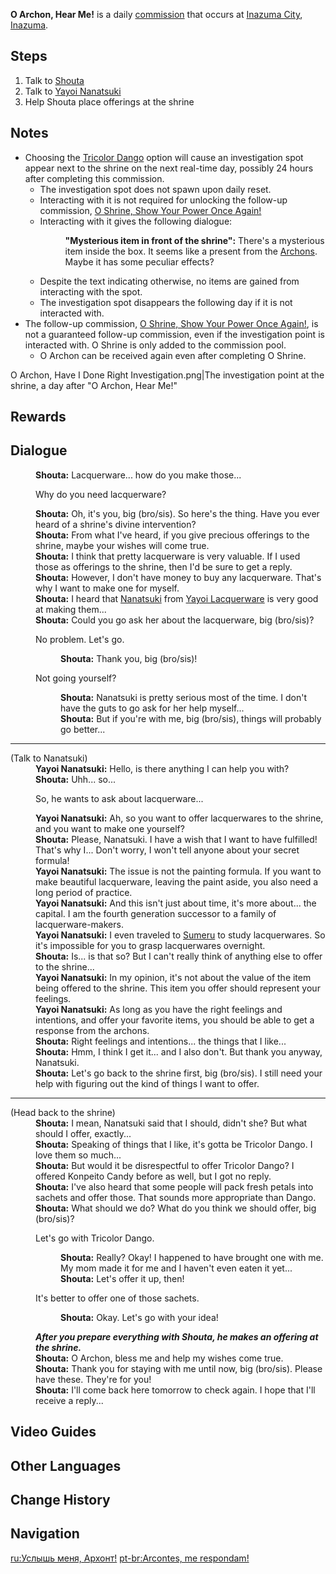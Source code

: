 {{Stub|What are the conditions on prompting the O Shrine if it is the requirement? (It doesn't appear immediately, it probably needs interacting with the investigation spot mentioned)
}}
{{Quest Infobox
|id            = 
|type          = Commission
|image         = Commission O Archon, Hear Me!.png
|npc           = Shouta
|description   = 
|startLocation = [[Inazuma City]], [[Inazuma]]
|other         = *AR-Dependent Rewards
|region        = Inazuma
|next          = O Shrine, Show Your Power Once Again!
|characters    = Traveler;Shouta;Yayoi Nanatsuki
}}

'''O Archon, Hear Me!''' is a daily [[Commissions|commission]] that occurs at [[Inazuma City]], [[Inazuma]].

==Steps==
#Talk to [[Shouta]]
#Talk to [[Yayoi Nanatsuki]]
#Help Shouta place offerings at the shrine

==Notes==
* Choosing the [[Tricolor Dango]] option will cause an investigation spot appear next to the shrine on the next real-time day, possibly 24 hours after completing this commission.
** The investigation spot does not spawn upon daily reset.
** Interacting with it is not required for unlocking the follow-up commission, [[O Shrine, Show Your Power Once Again!]]
** Interacting with it gives the following dialogue:
**:'''"Mysterious item in front of the shrine":''' There's a mysterious item inside the box. It seems like a present from the [[Archons]]. Maybe it has some peculiar effects?
** Despite the text indicating otherwise, no items are gained from interacting with the spot.
** The investigation spot disappears the following day if it is not interacted with.
* The follow-up commission, [[O Shrine, Show Your Power Once Again!]], is not a guaranteed follow-up commission, even if the investigation point is interacted with. O Shrine is only added to the commission pool.
** O Archon can be received again even after completing O Shrine.
<gallery hideaddbutton="true" captionalign="center">
O Archon, Have I Done Right Investigation.png|The investigation point at the shrine, a day after "O Archon, Hear Me!"
</gallery>

==Rewards==
{{Commission Rewards|full}}

==Dialogue==
{{Quest Description|Something seems to be bothering a boy named Shouta...}}
{{Dialogue start}}
:'''Shouta:''' Lacquerware... how do you make those...
:{{DIcon}} Why do you need lacquerware?
:'''Shouta:''' Oh, it's you, big (bro/sis). So here's the thing. Have you ever heard of a shrine's divine intervention?
:'''Shouta:''' From what I've heard, if you give precious offerings to the shrine, maybe your wishes will come true.
:'''Shouta:''' I think that pretty lacquerware is very valuable. If I used those as offerings to the shrine, then I'd be sure to get a reply.
:'''Shouta:''' However, I don't have money to buy any lacquerware. That's why I want to make one for myself.
:'''Shouta:''' I heard that [[Nanatsuki]] from [[Yayoi Lacquerware]] is very good at making them...
:'''Shouta:''' Could you go ask her about the lacquerware, big (bro/sis)?
:{{DIcon}} No problem. Let's go.
::'''Shouta:''' Thank you, big (bro/sis)!
:{{DIcon}} Not going yourself?
::'''Shouta:''' Nanatsuki is pretty serious most of the time. I don't have the guts to go ask for her help myself...
::'''Shouta:''' But if you're with me, big (bro/sis), things will probably go better...
----
;(Talk to Nanatsuki)
:'''Yayoi Nanatsuki:''' Hello, is there anything I can help you with?
:'''Shouta:''' Uhh... so...
:{{DIcon}} So, he wants to ask about lacquerware...
:'''Yayoi Nanatsuki:''' Ah, so you want to offer lacquerwares to the shrine, and you want to make one yourself?
:'''Shouta:''' Please, Nanatsuki. I have a wish that I want to have fulfilled! That's why I... Don't worry, I won't tell anyone about your secret formula!
:'''Yayoi Nanatsuki:''' The issue is not the painting formula. If you want to make beautiful lacquerware, leaving the paint aside, you also need a long period of practice.
:'''Yayoi Nanatsuki:''' And this isn't just about time, it's more about... the capital. I am the fourth generation successor to a family of lacquerware-makers.
:'''Yayoi Nanatsuki:''' I even traveled to [[Sumeru]] to study lacquerwares. So it's impossible for you to grasp lacquerwares overnight.
:'''Shouta:''' Is... is that so? But I can't really think of anything else to offer to the shrine...
:'''Yayoi Nanatsuki:''' In my opinion, it's not about the value of the item being offered to the shrine. This item you offer should represent your feelings.
:'''Yayoi Nanatsuki:''' As long as you have the right feelings and intentions, and offer your favorite items, you should be able to get a response from the archons.
:'''Shouta:''' Right feelings and intentions... the things that I like...
:'''Shouta:''' Hmm, I think I get it... and I also don't. But thank you anyway, Nanatsuki.
:'''Shouta:''' Let's go back to the shrine first, big (bro/sis). I still need your help with figuring out the kind of things I want to offer.
----
;(Head back to the shrine)
:'''Shouta:''' I mean, Nanatsuki said that I should, didn't she? But what should I offer, exactly...
:'''Shouta:''' Speaking of things that I like, it's gotta be Tricolor Dango. I love them so much...
:'''Shouta:''' But would it be disrespectful to offer Tricolor Dango? I offered Konpeito Candy before as well, but I got no reply.
:'''Shouta:''' I've also heard that some people will pack fresh petals into sachets and offer those. That sounds more appropriate than Dango.
:'''Shouta:''' What should we do? What do you think we should offer, big (bro/sis)?
:{{DIcon}} Let's go with Tricolor Dango.
::'''Shouta:''' Really? Okay! I happened to have brought one with me. My mom made it for me and I haven't even eaten it yet...
::'''Shouta:''' Let's offer it up, then!
:{{DIcon}} It's better to offer one of those sachets.
::'''Shouta:''' Okay. Let's go with your idea!
:'''''After you prepare everything with Shouta, he makes an offering at the shrine.'''''
:'''Shouta:''' O Archon, bless me and help my wishes come true.
:'''Shouta:''' Thank you for staying with me until now, big (bro/sis). Please have these. They're for you!
:'''Shouta:''' I'll come back here tomorrow to check again. I hope that I'll receive a reply...
{{Dialogue end}}

==Video Guides==
{{EVT
|video1   = https://youtu.be/TLLD6rPkRPo
|caption1 = "O Archon, Hear Me!" Guide
}}

==Other Languages==
{{Other Languages
|en      = O Archon, Hear Me!
|zhs     = 神明啊，回应我吧！
|zhs_rm  = Shénmíng A, Huíyīng Wǒ Ba!
|zht     = 神明啊，回應我吧！
|zht_rm  = Shénmíng A, Huíyīng Wǒ Ba!
|zh_tl   = O God, Answer Me!
|ja      = 神様よ、答えてくれますように！
|ja_rm   = Kamisama yo, Kotaete Kuremasu You ni!
|ja_tl   = O God, Please Answer Me!
|ko      = 신이시여, 부름에 답해주소서!
|ko_rm   = Sinisiyeo, Bureume Daphaejusoseo!
|ko_tl   = God, Please Answer My Call!
|es      = Oh, Arcontes, ¡ayúdenme!
|es_tl   = O, Archons, Help Me!
|fr      = Ô Archon, entends mon appel !
|fr_tl   = O Archon, Hear My Call!
|ru      = Услышь меня, Архонт!
|ru_tl   = Hear Me, Archon!
|th      = ท่านเทพ ช่วยตอบรับข้าด้วยเถอะ
|th_rm   = 
|th_tl   = God, Please Answer Me
|vi      = Ôi Thần Linh, Hãy Trả Lời Tôi!
|vi_tl   = O God, Please Answer Me!
|de      = O Archon, erhöre mich!
|de_tl   = O Archon, Hear Me!
|id      = Wahai Archon, Dengarkanlah Doaku!
|id_tl   = O Archon, Hear My Pray!
|pt      = Arcontes, me respondam!
|pt_tl   = 
}}

==Change History==
{{Change History|2.0}}

==Navigation==
{{Commission Navbox|Inazuma|In Series}}

[[ru:Услышь меня, Архонт!]]
[[pt-br:Arcontes, me respondam!]]